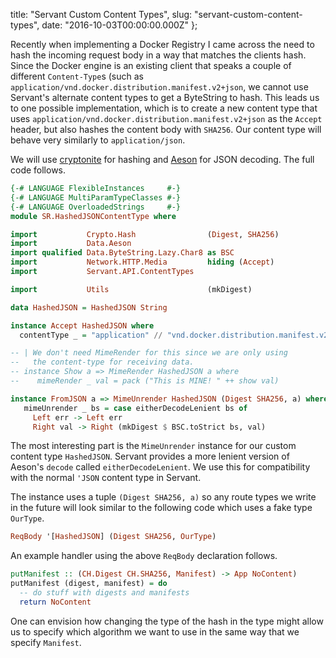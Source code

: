  title: "Servant Custom Content Types",
  slug: "servant-custom-content-types",
  date: "2016-10-03T00:00:00.000Z"
};

Recently when implementing a Docker Registry I came across
the need to hash the incoming request body in a way that
matches the clients hash. Since the Docker engine is an
existing client that speaks a couple of different
`Content-Type`s (such as
`application/vnd.docker.distribution.manifest.v2+json`, we
cannot use Servant's alternate content types to get a
ByteString to hash. This leads us to one possible
implementation, which is to create a new content type that
uses `application/vnd.docker.distribution.manifest.v2+json`
as the `Accept` header, but also hashes the content body
with `SHA256`. Our content type will behave very similarly
to `application/json`.

We will use [cryptonite][cryptonite] for hashing and
[Aeson][aeson] for JSON decoding. The full code follows.

```haskell
{-# LANGUAGE FlexibleInstances     #-}
{-# LANGUAGE MultiParamTypeClasses #-}
{-# LANGUAGE OverloadedStrings     #-}
module SR.HashedJSONContentType where

import           Crypto.Hash                (Digest, SHA256)
import           Data.Aeson
import qualified Data.ByteString.Lazy.Char8 as BSC
import           Network.HTTP.Media         hiding (Accept)
import           Servant.API.ContentTypes

import           Utils                      (mkDigest)

data HashedJSON = HashedJSON String

instance Accept HashedJSON where
  contentType _ = "application" // "vnd.docker.distribution.manifest.v2+json"

-- | We don't need MimeRender for this since we are only using
--   the content-type for receiving data.
-- instance Show a => MimeRender HashedJSON a where
--    mimeRender _ val = pack ("This is MINE! " ++ show val)

instance FromJSON a => MimeUnrender HashedJSON (Digest SHA256, a) where
   mimeUnrender _ bs = case eitherDecodeLenient bs of
     Left err -> Left err
     Right val -> Right (mkDigest $ BSC.toStrict bs, val)
```

The most interesting part is the `MimeUnrender` instance for
our custom content type `HashedJSON`. Servant provides a
more lenient version of Aeson's `decode` called
`eitherDecodeLenient`. We use this for compatibility with
the normal `'JSON` content type in Servant.

The instance uses a tuple `(Digest SHA256, a)` so any route
types we write in the future will look similar to the
following code which uses a fake type `OurType`.

```haskell
ReqBody '[HashedJSON] (Digest SHA256, OurType)
```

An example handler using the above `ReqBody` declaration
follows.

```haskell
putManifest :: (CH.Digest CH.SHA256, Manifest) -> App NoContent)
putManifest (digest, manifest) = do
  -- do stuff with digests and manifests
  return NoContent
```

One can envision how changing the type of the hash in the
type might allow us to specify which algorithm we want to
use in the same way that we specify `Manifest`.

[cryptonite]: https://hackage.haskell.org/package/cryptonite
[aeson]: https://hackage.haskell.org/package/aeson
